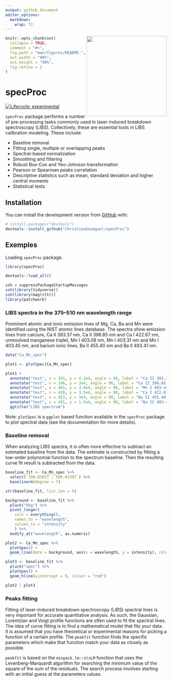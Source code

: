 ```yaml
---
output: github_document
editor_options: 
  markdown: 
    wrap: 72
---
```


<!-- README.md is generated from README.Rmd. Please edit that file -->

<img src='man/figures/logo.png' align="right" height="250" />


```r
knitr::opts_chunk$set(
  collapse = TRUE,
  comment = "#>",
  fig.path = "man/figures/README-",
  out.width = "90%",
  out.height = "90%",
  fig.retina = 2
)
```

# specProc

<!-- badges: start -->

[![Lifecycle:
experimental](https://img.shields.io/badge/lifecycle-experimental-orange.svg)](https://lifecycle.r-lib.org/articles/stages.html#experimental)

<!-- badges: end -->

`specProc` package performs a number of pre-processing tasks commonly
used in laser-induced breakdown spectroscopy (LIBS). Collectively, these
are essential tools in LIBS calibration modeling.
These include:

-   Baseline removal
-   Fitting single, multiple or overlapping peaks
-   Spectral-based normalization
-   Smoothing and filtering
-   Robust Box-Cox and Yeo-Johnson transformation
-   Pearson or Spearman peaks correlation
-   Descriptive statistics such as mean, standard deviation and higher
    central moments
-   Statistical tests

## Installation

You can install the development version from
[GitHub](https://github.com/) with:

``` r
# install.packages("devtools")
devtools::install_github("ChristianGoueguel/specProc")
```

## Exemples

Loading `specProc` package.

```r
library(specProc)
```

```r
devtools::load_all()
```

```r
ssh = suppressPackageStartupMessages
ssh(library(tidyverse))
ssh(library(magrittr))
library(patchwork)
```

### LIBS spectra in the 375–510 nm wavelength range

Prominent atomic and ionic emission lines of Mg, Ca, Ba and Mn were identified using the NIST atomic lines database. The spectra show emission lines from calcium, Ca II 393.37 nm, Ca II 396.85 nm and Ca I 422.67 nm, unresolved manganese triplet, Mn I 403.08 nm, Mn I 403.31 nm and Mn I 403.45 nm, and barium ionic lines, Ba II 455.40 nm and Ba II 493.41 nm.

```r
data("Ca_Mn_spec")
```

```r
plot1 <- plotSpec(Ca_Mn_spec)
```

```r
plot1 +
  annotate("text", x = 391, y = 4.2e4, angle = 90, label = "Ca II 393.37 nm") +
  annotate("text", x = 396, y = 3e4, angle = 90, label = "Ca II 396.85 nm") +
  annotate("text", x = 401, y = 3.8e4, angle = 90, label = "Mn I 403-nm") +
  annotate("text", x = 420, y = 3.5e4, angle = 90, label = "Ca I 422.67 nm") +
  annotate("text", x = 453, y = 3e4, angle = 90, label = "Ba II 455.40 nm") +
  annotate("text", x = 491, y = 1.5e4, angle = 90, label = "Ba II 493.41 nm") +
  ggtitle("LIBS spectrum")
```

Note: `plotSpec` is a `ggplot` based function available in the
`specProc` package to plot spectral data (see the documentation for more details).

### Baseline removal

When analyzing LIBS spectra, it is often more effective to subtract an
estimated baseline from the data. The estimate is constructed by fitting
a low-order polynomial function to the spectrum baseline. Then the
resulting curve fit result is subtracted from the data.

```r
baseline_fit <- Ca_Mn_spec %>%
  select(`390.03027`:`500.03397`) %>%
  baselinerm(degree = 7)
```

```r
str(baseline_fit, list.len = 5) 
```

```r
background <- baseline_fit %>%
  pluck("bkg") %>%
  pivot_longer(
    cols = everything(), 
    names_to = "wavelength", 
    values_to = "intensity"
    ) %>%
  modify_at("wavelength", as.numeric)
```

```r
plot2 <- Ca_Mn_spec %>%
  plotSpec() +
  geom_line(data = background, aes(x = wavelength, y = intensity), colour = "red")

plot3 <- baseline_fit %>%
  pluck("spec") %>% 
  plotSpec() +
  geom_hline(yintercept = 0, colour = "red")
```

```r
plot2 | plot3
```

### Peaks fitting

Fitting of laser-induced breakdown spectroscopy (LIBS) spectral lines is
very important for accurate quantitative analysis. As such, the
Gaussian, Lorentzian and Voigt profile functions are often used to fit
the spectral lines. The idea of curve fitting is to find a mathematical model that fits your data. It is assumed that you have theoretical or experimental reasons for picking a function of a certain profile. The `peakfit` function finds the specific parameters which make that function match your data as closely as possible. 

`peakfit` is based on the `minpack.lm::nlsLM` function that uses the Levenberg-Marquardt algorithm for searching the minimum value of the square of the sum of the residuals. The search process involves starting with an initial guess at the parameters values.
